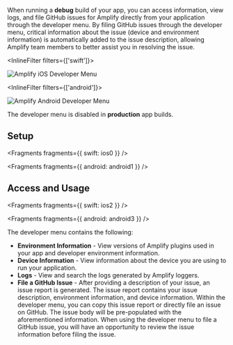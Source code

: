When running a **debug** build of your app, you can access information, view logs, and file GitHub issues for Amplify directly from your application through the developer menu. By filing GitHub issues through the developer menu, critical information about the issue (device and environment information) is automatically added to the issue description, allowing Amplify team members to better assist you in resolving the issue.

<InlineFilter filters={['swift']}>

![Amplify iOS Developer Menu](/images/debugging/iosDevMenu.png)

</InlineFilter>

<InlineFilter filters={['android']}>

![Amplify Android Developer Menu](/images/debugging/androidDevMenu.png)

</InlineFilter>

<Callout warning>

The developer menu is disabled in **production** app builds.

</Callout>

## Setup


<Fragments fragments={{ swift: ios0 }} />


<Fragments fragments={{ android: android1 }} />

## Access and Usage


<Fragments fragments={{ swift: ios2 }} />


<Fragments fragments={{ android: android3 }} />

The developer menu contains the following:

- **Environment Information** - View versions of Amplify plugins used in your app and developer environment information.
- **Device Information** - View information about the device you are using to run your application.
- **Logs** - View and search the logs generated by Amplify loggers.
- **File a GitHub Issue** - After providing a description of your issue, an issue report is generated. The issue report contains your issue description, environment information, and device information. Within the developer menu, you can copy this issue report or directly file an issue on GitHub. The issue body will be pre-populated with the aforementioned information. When using the developer menu to file a GitHub issue, you will have an opportunity to review the issue information before filing the issue.
